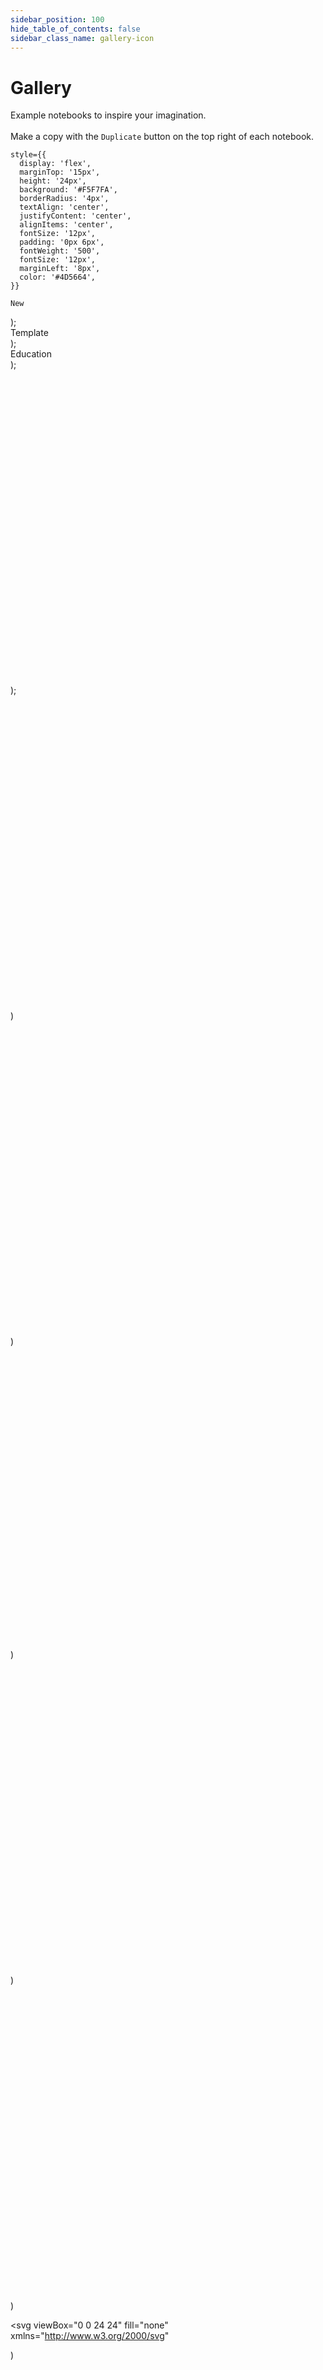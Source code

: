 ```yaml
---
sidebar_position: 100
hide_table_of_contents: false
sidebar_class_name: gallery-icon
---
```


# Gallery

Example notebooks to inspire your imagination. <br></br>
Make a copy with the `Duplicate` button on the top right of each notebook.





    style={{
      display: 'flex',
      marginTop: '15px',
      height: '24px',
      background: '#F5F7FA',
      borderRadius: '4px',
      textAlign: 'center',
      justifyContent: 'center',
      alignItems: 'center',
      fontSize: '12px',
      padding: '0px 6px',
      fontWeight: '500',
      fontSize: '12px',
      marginLeft: '8px',
      color: '#4D5664',
    }}
  >
    New
  </div>
);

<div
    style={{
      display: 'flex',
      marginTop: '15px',
      height: '24px',
      background: '#F5F7FA',
      borderRadius: '4px',
      textAlign: 'center',
      justifyContent: 'center',
      alignItems: 'center',
      fontSize: '12px',
      padding: '0px 6px',
      fontWeight: '500',
      fontSize: '12px',
      marginLeft: '8px',
      fontStyle: 'normal',
      color: '#4D5664',
    }}
  >
    Template
  </div>
);

<div
    style={{
      display: 'flex',
      marginTop: '15px',
      height: '24px',
      background: '#F5F7FA',
      borderRadius: '4px',
      textAlign: 'center',
      justifyContent: 'center',
      alignItems: 'center',
      fontSize: '12px',
      padding: '0px 6px',
      fontWeight: '500',
      fontSize: '12px',
      marginLeft: '8px',
      fontStyle: 'normal',
      color: '#4D5664',
    }}
  >
    Education
  </div>
);


<svg viewBox="0 0 24 24" fill="none" xmlns="http://www.w3.org/2000/svg">
<title>Announcement</title>
    <path
      d="M18.6458 10.5833C18.6458 13.1985 17.3625 15.6146 16.125 15.6146C14.8875 15.6146 13.6042 13.1985 13.6042 10.5833C13.6042 7.96809 14.8875 5.55208 16.125 5.55208C17.3625 5.55208 18.6458 7.96809 18.6458 10.5833Z"
      stroke={iconColor}
      strokeWidth="1.5"
    />
    <path
      d="M16.125 15.6146C16.125 15.6146 8.33332 13.9375 7.41666 13.6979C6.49999 13.4583 5.35416 12.2022 5.35416 10.5833C5.35416 8.96438 6.49999 7.70833 7.41666 7.46874C8.33332 7.22916 16.125 5.55208 16.125 5.55208"
      stroke={iconColor}
      strokeWidth="1.5"
    />
    <path
      d="M7.1875 13.9375V17.5312C7.1875 18.5898 8.00831 19.4479 9.02083 19.4479H9.47917C10.4917 19.4479 11.3125 18.5898 11.3125 17.5312V14.8958"
      stroke={iconColor}
      strokeWidth="1.5"
    />
  </svg>
);


<svg viewBox="0 0 24 24" fill="none" xmlns="http://www.w3.org/2000/svg">
<title>Heart</title>
<path
  fillRule="evenodd"
  clipRule="evenodd"
  d="M11.995 7.23319C10.5455 5.60999 8.12832 5.17335 6.31215 6.65972C4.49599 8.14609 4.2403 10.6312 5.66654 12.3892L11.995 18.25L18.3235 12.3892C19.7498 10.6312 19.5253 8.13046 17.6779 6.65972C15.8305 5.18899 13.4446 5.60999 11.995 7.23319Z"
  stroke={iconColor}
  strokeWidth="1.5"
  strokeLinecap="round"
  strokeLinejoin="round"/>
</svg>)

<svg viewBox="0 0 24 24" fill="none" xmlns="http://www.w3.org/2000/svg">
<title>Pin</title>
<path
  d="M18.25 11C18.25 15 12 19.25 12 19.25C12 19.25 5.75 15 5.75 11C5.75 7.5 8.68629 4.75 12 4.75C15.3137 4.75 18.25 7.5 18.25 11Z"
  stroke={iconColor}
  strokeWidth="1.5"
  strokeLinecap="round"
  strokeLinejoin="round"
/>
<path
  d="M12 13.25C13.2426 13.25 14.25 12.2426 14.25 11C14.25 9.75736 13.2426 8.75 12 8.75C10.7574 8.75 9.75 9.75736 9.75 11C9.75 12.2426 10.7574 13.25 12 13.25Z"
  stroke={iconColor}
  strokeWidth="1.5"
  strokeLinecap="round"
  strokeLinejoin="round"
/>
</svg>)

<svg viewBox="0 0 25 24" fill="none" xmlns="http://www.w3.org/2000/svg">
<title>Shopping Cart</title>
<path
  d="M7.75 7.75L7 4.75H4.75M7.75 7.75H19.25L17.6128 14.7081C17.4002 15.6115 16.5941 16.25 15.666 16.25H11.5395C10.632 16.25 9.83827 15.639 9.60606 14.7618L7.75 7.75Z"
  stroke={iconColor}
  strokeWidth="1.5"
  strokeLinecap="round"
  strokeLinejoin="round"
/>
<path
  d="M10 20C10.5523 20 11 19.5523 11 19C11 18.4477 10.5523 18 10 18C9.44772 18 9 18.4477 9 19C9 19.5523 9.44772 20 10 20Z"
  fill={iconColor}
/>
<path
  d="M17 20C17.5523 20 18 19.5523 18 19C18 18.4477 17.5523 18 17 18C16.4477 18 16 18.4477 16 19C16 19.5523 16.4477 20 17 20Z"
  fill={iconColor}
/>
</svg>)

<svg fill="none" viewBox="0 0 24 24" xmlns="http://www.w3.org/2000/svg">
<title>Coffee</title>
<path
  d="M7.25 8.75H6.75C5.64543 8.75 4.75 9.64543 4.75 10.75V13.25C4.75 14.3546 5.64543 15.25 6.75 15.25H7.25"
  stroke={iconColor}
  strokeWidth="1.5"
  strokeLinecap="round"
  strokeLinejoin="round"
/>
<path
  d="M19.25 5.75H7.75V16.25C7.75 17.3546 8.64543 18.25 9.75 18.25H17.25C18.3546 18.25 19.25 17.3546 19.25 16.25V5.75Z"
  stroke={iconColor}
  strokeWidth="1.5"
  strokeLinecap="round"
  strokeLinejoin="round"
/>
</svg>)

<svg viewBox="0 0 24 24" fill="none" xmlns="http://www.w3.org/2000/svg">
<title>World</title>
<path
  d="M12 19.25C16.0041 19.25 19.25 16.0041 19.25 12C19.25 7.99594 16.0041 4.75 12 4.75C7.99594 4.75 4.75 7.99594 4.75 12C4.75 16.0041 7.99594 19.25 12 19.25Z"
  stroke={iconColor}
  strokeWidth="1.5"
  strokeLinecap="round"
  strokeLinejoin="round"
/>
<path
  d="M15.25 12C15.25 16.5 13.2426 19.25 12 19.25C10.7574 19.25 8.75 16.5 8.75 12C8.75 7.5 10.7574 4.75 12 4.75C13.2426 4.75 15.25 7.5 15.25 12Z"
  stroke={iconColor}
  strokeWidth="1.5"
  strokeLinecap="round"
  strokeLinejoin="round"
/>
<path
  d="M5 12H12H19"
  stroke={iconColor}
  strokeWidth="1.5"
  strokeLinecap="round"
  strokeLinejoin="round"
/>
</svg>)

<svg
  viewBox="0 0 24 24"
  fill="none"
  xmlns="http://www.w3.org/2000/svg"
>
  <title>Table</title>
  <rect
    x="5"
    y="5"
    width="14"
    height="14"
    rx="2.4"
    fill={iconColor}
  />
  <rect
    x="12"
    y="12"
    width="7"
    height="7"
    rx="2.4"
    fill={iconColor}
  />
  <path
    fillRule="evenodd"
    clipRule="evenodd"
    d="M7.58623 4.07617H7.61141H16.3886H16.4138C16.9043 4.07616 17.3094 4.07615 17.6392 4.10311C17.9818 4.1311 18.2968 4.19118 18.5926 4.34191C19.0513 4.57565 19.4243 4.94864 19.658 5.4074C19.8088 5.70322 19.8688 6.01816 19.8969 6.36078C19.9237 6.69063 19.9238 7.09558 19.9238 7.58622V7.61141V16.3886V16.4138C19.9238 16.9043 19.9237 17.3094 19.8969 17.6392C19.8688 17.9818 19.8088 18.2968 19.658 18.5926C19.4243 19.0513 19.0513 19.4243 18.5926 19.658C18.2968 19.8088 17.9818 19.8688 17.6392 19.8969C17.3094 19.9237 16.9043 19.9238 16.4138 19.9238H16.3886H7.61141H7.58622C7.09558 19.9238 6.69063 19.9237 6.36078 19.8969C6.01816 19.8688 5.70322 19.8088 5.4074 19.658C4.94864 19.4243 4.57565 19.0513 4.34191 18.5926C4.19118 18.2968 4.1311 17.9818 4.10311 17.6392C4.07615 17.3094 4.07616 16.9043 4.07617 16.4138V16.3886V7.61141V7.58623V7.58622C4.07616 7.09558 4.07615 6.69063 4.10311 6.36078C4.1311 6.01816 4.19118 5.70322 4.34191 5.4074C4.57565 4.94864 4.94864 4.57565 5.4074 4.34191C5.70322 4.19118 6.01816 4.1311 6.36078 4.10311C6.69065 4.07615 7.09559 4.07616 7.58623 4.07617ZM6.46004 5.3181C6.19281 5.33994 6.05616 5.37951 5.96082 5.42808C5.73145 5.54496 5.54496 5.73145 5.42808 5.96082C5.37951 6.05616 5.33994 6.19281 5.3181 6.46004C5.29569 6.73438 5.29521 7.0893 5.29521 7.61141V11.3905H11.3905V5.29521H7.61141C7.0893 5.29521 6.73438 5.29569 6.46004 5.3181ZM11.3905 12.6095H5.29521V16.3886C5.29521 16.9107 5.29569 17.2656 5.3181 17.54C5.33994 17.8072 5.37951 17.9439 5.42808 18.0392C5.54496 18.2686 5.73145 18.4549 5.96082 18.5719C6.05616 18.6205 6.19281 18.66 6.46004 18.6818C6.73438 18.7042 7.0893 18.7048 7.61141 18.7048H11.3905V12.6095ZM12.6095 12.6095H18.7048V16.3886C18.7048 16.9107 18.7042 17.2656 18.6818 17.54C18.66 17.8072 18.6205 17.9439 18.5719 18.0392C18.4549 18.2686 18.2686 18.4549 18.0392 18.5719C17.9439 18.6205 17.8072 18.66 17.54 18.6818C17.2656 18.7042 16.9107 18.7048 16.3886 18.7048H12.6095V12.6095ZM18.7048 11.3905H12.6095V5.29521H16.3886C16.9107 5.29521 17.2656 5.29569 17.54 5.3181C17.8072 5.33994 17.9439 5.37951 18.0392 5.42808C18.2686 5.54496 18.4549 5.73145 18.5719 5.96082C18.6205 6.05616 18.66 6.19281 18.6818 6.46004C18.7042 6.73438 18.7048 7.0893 18.7048 7.61141V11.3905Z"
    fill={iconColor}
  />
</svg>)

  <svg viewBox="0 0 24 24" fill="none" xmlns="http://www.w3.org/2000/svg">
<title>Annotation Warning</title>
<path
  d="M4.75 6.75C4.75 5.64543 5.64543 4.75 6.75 4.75H17.25C18.3546 4.75 19.25 5.64543 19.25 6.75V14.25C19.25 15.3546 18.3546 16.25 17.25 16.25H14.625L12 19.25L9.375 16.25H6.75C5.64543 16.25 4.75 15.3546 4.75 14.25V6.75Z"
  stroke={iconColor}
  strokeWidth="1.5"
  strokeLinecap="round"
  strokeLinejoin="round"
/>
<path
  d="M12 8V10"
  stroke={iconColor}
  strokeWidth="2"
  strokeLinecap="round"
  strokeLinejoin="round"
/>
<path
  d="M12.5 13C12.5 13.2761 12.2761 13.5 12 13.5C11.7239 13.5 11.5 13.2761 11.5 13C11.5 12.7239 11.7239 12.5 12 12.5C12.2761 12.5 12.5 12.7239 12.5 13Z"
  stroke={iconColor}
  strokeLinecap="round"
  strokeLinejoin="round"
/>
</svg>)

  <svg viewBox="0 0 24 24" fill="none" xmlns="http://www.w3.org/2000/svg">
<title>Frame</title>
<path
  d="M4.75 19.25L9 18.25L18.9491 8.30083C19.3397 7.9103 19.3397 7.27714 18.9491 6.88661L17.1134 5.05083C16.7228 4.6603 16.0897 4.6603 15.6991 5.05083L5.75 15L4.75 19.25Z"
  stroke={iconColor}
  strokeWidth="1.5"
  strokeLinecap="round"
  strokeLinejoin="round"
/>
<path
  d="M14.0234 7.03906L17.0234 10.0391"
  stroke={iconColor}
  strokeWidth="1.5"
  strokeLinecap="round"
  strokeLinejoin="round"
/>
</svg>)

  <svg viewBox="0 0 24 24" fill="none" xmlns="http://www.w3.org/2000/svg">
<title>Paperclip</title>
<path
  d="M19.4496 11.9511L13.3335 17.8601C11.4156 19.7131 8.30597 19.7131 6.38804 17.8601C4.46306 16.0003 4.47116 12.9826 6.4061 11.1325L12.0503 5.70077C13.3626 4.43292 15.4902 4.43291 16.8025 5.70075C18.1196 6.97323 18.114 9.038 16.7901 10.3039L11.0824 15.7858C10.374 16.4702 9.22538 16.4702 8.51694 15.7858C7.80849 15.1013 7.80849 13.9916 8.51695 13.3071L13.2435 8.74068"
  stroke={iconColor}
  strokeWidth="1.5"
  strokeLinecap="round"
  strokeLinejoin="round"
/>
</svg>)

  <svg viewBox="0 0 24 24" fill="none" xmlns="http://www.w3.org/2000/svg">
<title>Wallet</title>
<path
  d="M19.25 8.25V17.25C19.25 18.3546 18.3546 19.25 17.25 19.25H6.75C5.64543 19.25 4.75 18.3546 4.75 17.25V6.75"
  stroke={iconColor}
  strokeWidth="1.5"
  strokeLinecap="round"
  strokeLinejoin="round"
/>
<path
  d="M16.5 13C16.5 13.2761 16.2761 13.5 16 13.5C15.7239 13.5 15.5 13.2761 15.5 13C15.5 12.7239 15.7239 12.5 16 12.5C16.2761 12.5 16.5 12.7239 16.5 13Z"
  stroke={iconColor}
  strokeLinecap="round"
  strokeLinejoin="round"
/>
<path
  d="M17.25 8.25H19.25M17.25 8.25H6.5C5.5335 8.25 4.75 7.4665 4.75 6.5C4.75 5.5335 5.5335 4.75 6.5 4.75H15.25C16.3546 4.75 17.25 5.64543 17.25 6.75V8.25Z"
  stroke={iconColor}
  strokeWidth="1.5"
  strokeLinecap="round"
  strokeLinejoin="round"
/>
</svg>)

  <svg viewBox="0 0 24 24" fill="none" xmlns="http://www.w3.org/2000/svg">
<title>Star</title>
<path
  d="M12 4.75L13.75 10.25H19.25L14.75 13.75L16.25 19.25L12 15.75L7.75 19.25L9.25 13.75L4.75 10.25H10.25L12 4.75Z"
  stroke={iconColor}
  strokeWidth="1.5"
  strokeLinecap="round"
  strokeLinejoin="round"
/>
</svg>)

  <svg viewBox="0 0 24 24" fill="none" xmlns="http://www.w3.org/2000/svg">
<title>Crown</title>
<path
  d="M4.75 16.25V5.75L9 11.25L12 5.75L15 11.25L19.25 5.75V16.25C19.25 16.25 18 18.25 12 18.25C6 18.25 4.75 16.25 4.75 16.25Z"
  stroke={iconColor}
  strokeWidth="1.5"
  strokeLinecap="round"
  strokeLinejoin="round"
/>
</svg>)

  <svg viewBox="0 0 24 24" fill="none" xmlns="http://www.w3.org/2000/svg">
<title>Battery</title>
<path
  d="M4.75 8.75C4.75 7.64543 5.64543 6.75 6.75 6.75H15.25C16.3546 6.75 17.25 7.64543 17.25 8.75V15.25C17.25 16.3546 16.3546 17.25 15.25 17.25H6.75C5.64543 17.25 4.75 16.3546 4.75 15.25V8.75Z"
  stroke={iconColor}
  strokeWidth="1.5"
  strokeLinecap="round"
  strokeLinejoin="round"
/>
<path
  d="M7.75 9.75V14.25"
  stroke={iconColor}
  strokeWidth="1.5"
  strokeLinecap="round"
  strokeLinejoin="round"
/>
<path
  d="M11 9.75V14.25"
  stroke={iconColor}
  strokeWidth="1.5"
  strokeLinecap="round"
  strokeLinejoin="round"
/>
<path
  d="M14.25 9.75V14.25"
  stroke={iconColor}
  strokeWidth="1.5"
  strokeLinecap="round"
  strokeLinejoin="round"
/>
<path
  d="M17.75 10.75H18C18.6904 10.75 19.25 11.3096 19.25 12C19.25 12.6904 18.6904 13.25 18 13.25H17.75"
  stroke={iconColor}
  strokeWidth="1.5"
  strokeLinecap="round"
  strokeLinejoin="round"
/>
</svg>)

  <svg viewBox="0 0 24 24" fill="none" xmlns="http://www.w3.org/2000/svg">
<title>Happy</title>
<path
  d="M8.75 4.75H15.25C17.4591 4.75 19.25 6.54086 19.25 8.75V15.25C19.25 17.4591 17.4591 19.25 15.25 19.25H8.75C6.54086 19.25 4.75 17.4591 4.75 15.25V8.75C4.75 6.54086 6.54086 4.75 8.75 4.75Z"
  stroke={iconColor}
  strokeWidth="1.5"
  strokeLinecap="round"
  strokeLinejoin="round"
/>
<path
  d="M7.75 12.75C7.75 12.75 9 15.25 12 15.25C15 15.25 16.25 12.75 16.25 12.75"
  stroke={iconColor}
  strokeWidth="1.5"
  strokeLinecap="round"
  strokeLinejoin="round"
/>
<path
  d="M14 11C14.5523 11 15 10.5523 15 10C15 9.44772 14.5523 9 14 9C13.4477 9 13 9.44772 13 10C13 10.5523 13.4477 11 14 11Z"
  fill={iconColor}
/>
<path
  d="M10 11C10.5523 11 11 10.5523 11 10C11 9.44772 10.5523 9 10 9C9.44772 9 9 9.44772 9 10C9 10.5523 9.44772 11 10 11Z"
  fill={iconColor}
/>
</svg>)

  <svg viewBox="0 0 24 24" fill="none" xmlns="http://www.w3.org/2000/svg">
<title>Key</title>
<path
  d="M15 13.25C17.3472 13.25 19.25 11.3472 19.25 9C19.25 6.65279 17.3472 4.75 15 4.75C12.6528 4.75 10.75 6.65279 10.75 9C10.75 9.31012 10.7832 9.61248 10.8463 9.90372L4.75 16V19.25H8L8.75 18.5V16.75H10.5L11.75 15.5V13.75H13.5L14.0963 13.1537C14.3875 13.2168 14.6899 13.25 15 13.25Z"
  stroke={iconColor}
  strokeWidth="1.5"
  strokeLinecap="round"
  strokeLinejoin="round"
/>
<path
  d="M16.5 8C16.5 8.27614 16.2761 8.5 16 8.5C15.7239 8.5 15.5 8.27614 15.5 8C15.5 7.72386 15.7239 7.5 16 7.5C16.2761 7.5 16.5 7.72386 16.5 8Z"
  stroke={iconColor}
/>
</svg>)

  <svg viewBox="0 0 24 24" fill="none" xmlns="http://www.w3.org/2000/svg">
<title>Moon</title>
<path
  d="M18.25 15.7499C17.2352 16.2904 16.23 16.25 15 16.25C10.9959 16.25 7.75 13.0041 7.75 9.00001C7.75 7.77001 7.70951 6.76474 8.25 5.74994C5.96125 6.96891 4.75 9.2259 4.75 12C4.75 16.004 7.99594 19.25 12 19.25C14.7741 19.25 17.031 18.0387 18.25 15.7499Z"
  stroke={iconColor}
  strokeWidth="1.5"
  strokeLinecap="round"
  strokeLinejoin="round"
/>
<path
  d="M16 4.75C16 6.95914 14.9591 9 12.75 9C14.9591 9 16 11.0409 16 13.25C16 11.0409 17.0409 9 19.25 9C17.0409 9 16 6.95914 16 4.75Z"
  stroke={iconColor}
  strokeWidth="1.5"
  strokeLinecap="round"
  strokeLinejoin="round"
/>
</svg>)

  <svg viewBox="0 0 24 24" fill="none" xmlns="http://www.w3.org/2000/svg">
<title>LightBulb</title>
<path
  d="M10.2 16.75H14.2M6.94995 10C6.94995 7.5 8.69995 4.75 12.2 4.75C15.7 4.75 17.45 7.5 17.45 10C17.45 14 14.45 14.5 14.45 16V18.2505C14.45 18.8028 14.0022 19.25 13.45 19.25H10.95C10.3977 19.25 9.94995 18.8028 9.94995 18.2505V16C9.94995 14.5 6.94995 14 6.94995 10Z"
  stroke={iconColor}
  strokeWidth="1.5"
  strokeLinecap="round"
  strokeLinejoin="round"
/>
</svg>)

  <svg fill="none" viewBox="0 0 24 24">
<title>Health</title>
<path
  stroke={iconColor}
  strokeLinecap="round"
  strokeLinejoin="round"
  strokeWidth="1.5"
  d="M18.0061 12L12 5.9939C10.3415 4.33537 7.65244 4.33537 5.9939 5.9939C4.33537 7.65244 4.33537 10.3415 5.9939 12L12 18.0061C13.6585 19.6646 16.3476 19.6646 18.0061 18.0061C19.6646 16.3476 19.6646 13.6585 18.0061 12Z"
/>
<path
  stroke={iconColor}
  strokeLinecap="round"
  strokeLinejoin="round"
  strokeWidth="1.5"
  d="M9 15L15 9"
/>
</svg>)

  <svg viewBox="0 0 24 24" fill="none" xmlns="http://www.w3.org/2000/svg">
<title>Card</title>
<path
  d="M4.75 7.75C4.75 6.64543 5.64543 5.75 6.75 5.75H17.25C18.3546 5.75 19.25 6.64543 19.25 7.75V16.25C19.25 17.3546 18.3546 18.25 17.25 18.25H6.75C5.64543 18.25 4.75 17.3546 4.75 16.25V7.75Z"
  stroke={iconColor}
  strokeWidth="1.5"
  strokeLinecap="round"
  strokeLinejoin="round"
/>
<path
  d="M5 10.25H19"
  stroke={iconColor}
  strokeWidth="1.5"
  strokeLinecap="round"
  strokeLinejoin="round"
/>
<path
  d="M7.75 14.25H10.25"
  stroke={iconColor}
  strokeWidth="1.5"
  strokeLinecap="round"
  strokeLinejoin="round"
/>
<path
  d="M15.75 14.25H16.25"
  stroke={iconColor}
  strokeWidth="1.5"
  strokeLinecap="round"
  strokeLinejoin="round"
/>
</svg>)

  <svg viewBox="0 0 24 24" fill="none" xmlns="http://www.w3.org/2000/svg">
<title>Music</title>
<path
  d="M7 19.25C8.24264 19.25 9.25 18.2426 9.25 17C9.25 15.7574 8.24264 14.75 7 14.75C5.75736 14.75 4.75 15.7574 4.75 17C4.75 18.2426 5.75736 19.25 7 19.25Z"
  stroke={iconColor}
  strokeWidth="1.5"
  strokeLinecap="round"
  strokeLinejoin="round"
/>
<path
  d="M9.25 17V6.75C9.25 5.64543 10.1454 4.75 11.25 4.75H17.25C18.3546 4.75 19.25 5.64543 19.25 6.75V14"
  stroke={iconColor}
  strokeWidth="1.5"
  strokeLinecap="round"
  strokeLinejoin="round"
/>
<path
  d="M17 16.25C18.2426 16.25 19.25 15.2426 19.25 14C19.25 12.7574 18.2426 11.75 17 11.75C15.7574 11.75 14.75 12.7574 14.75 14C14.75 15.2426 15.7574 16.25 17 16.25Z"
  stroke={iconColor}
  strokeWidth="1.5"
  strokeLinecap="round"
  strokeLinejoin="round"
/>
</svg>)

  <svg viewBox="0 0 24 24" fill="none" xmlns="http://www.w3.org/2000/svg">
<title>Movie</title>
<path
  d="M4.75 6.75C4.75 5.64543 5.64543 4.75 6.75 4.75H17.25C18.3546 4.75 19.25 5.64543 19.25 6.75V17.25C19.25 18.3546 18.3546 19.25 17.25 19.25H6.75C5.64543 19.25 4.75 18.3546 4.75 17.25V6.75Z"
  stroke={iconColor}
  strokeWidth="1.5"
  strokeLinecap="round"
  strokeLinejoin="round"
/>
<path
  d="M7.75 5V19"
  stroke={iconColor}
  strokeWidth="1.5"
  strokeLinecap="round"
  strokeLinejoin="round"
/>
<path
  d="M16.25 5V19"
  stroke={iconColor}
  strokeWidth="1.5"
  strokeLinecap="round"
  strokeLinejoin="round"
/>
<path
  d="M5 8.75H7.5"
  stroke={iconColor}
  strokeWidth="1.5"
  strokeLinecap="round"
  strokeLinejoin="round"
/>
<path
  d="M17 8.75H19"
  stroke={iconColor}
  strokeWidth="1.5"
  strokeLinecap="round"
  strokeLinejoin="round"
/>
<path
  d="M5 12H19"
  stroke={iconColor}
  strokeWidth="1.5"
  strokeLinecap="round"
  strokeLinejoin="round"
/>
<path
  d="M5 15.25H7.5"
  stroke={iconColor}
  strokeWidth="1.5"
  strokeLinecap="round"
  strokeLinejoin="round"
/>
<path
  d="M17 15.25H19"
  stroke={iconColor}
  strokeWidth="1.5"
  strokeLinecap="round"
  strokeLinejoin="round"
/>
</svg>)

  <svg viewBox="0 0 24 24" fill="none" xmlns="http://www.w3.org/2000/svg">
<title>People</title>
<path
  d="M11.25 7C11.25 8.24264 10.2426 9.25 9 9.25C7.75736 9.25 6.75 8.24264 6.75 7C6.75 5.75736 7.75736 4.75 9 4.75C10.2426 4.75 11.25 5.75736 11.25 7Z"
  stroke={iconColor}
  strokeWidth="1.5"
  strokeLinecap="round"
  strokeLinejoin="round"
/>
<path
  d="M14.75 9.25C15.9926 9.25 17.25 8.24264 17.25 7C17.25 5.75736 15.9926 4.75 14.75 4.75"
  stroke={iconColor}
  strokeWidth="1.5"
  strokeLinecap="round"
  strokeLinejoin="round"
/>
<path
  d="M9 9.75C5.6 9.75 4.75 11.5 4.75 14.25H6.75V17.25C6.75 18.3546 7.64543 19.25 8.75 19.25H9.25C10.3546 19.25 11.25 18.3546 11.25 17.25V14.25H13.25C13.25 11.5 12.4 9.75 9 9.75Z"
  stroke={iconColor}
  strokeWidth="1.5"
  strokeLinecap="round"
  strokeLinejoin="round"
/>
<path
  d="M14.75 9.25C18.15 9.25 19.25 11.5 19.25 14.25H17.25V17.25C17.25 18.3546 16.3546 19.25 15.25 19.25H14.75"
  stroke={iconColor}
  strokeWidth="1.5"
  strokeLinecap="round"
  strokeLinejoin="round"
/>
</svg>)

  <svg viewBox="0 0 24 24" fill="none" xmlns="http://www.w3.org/2000/svg">
<title>Server</title>
<path
  d="M4.75 5.75C4.75 5.19772 5.19772 4.75 5.75 4.75H18.25C18.8023 4.75 19.25 5.19772 19.25 5.75V9.25C19.25 9.80228 18.8023 10.25 18.25 10.25H5.75C5.19771 10.25 4.75 9.80228 4.75 9.25V5.75Z"
  stroke={iconColor}
  strokeWidth="1.5"
  strokeLinecap="round"
  strokeLinejoin="round"/>
<path
  d="M4.75 14.75C4.75 14.1977 5.19772 13.75 5.75 13.75H18.25C18.8023 13.75 19.25 14.1977 19.25 14.75V18.25C19.25 18.8023 18.8023 19.25 18.25 19.25H5.75C5.19771 19.25 4.75 18.8023 4.75 18.25V14.75Z"
  stroke={iconColor}
  strokeWidth="1.5"
  strokeLinecap="round"
  strokeLinejoin="round"/>
<path
  d="M16.25 5V10"
  stroke={iconColor}
  strokeWidth="1.5"
  strokeLinecap="round"
  strokeLinejoin="round"
/>
<path
  d="M16.25 14V19"
  stroke={iconColor}
  strokeWidth="1.5"
  strokeLinecap="round"
  strokeLinejoin="round"
/>
</svg>)

<svg viewBox="0 0 24 24" fill="none" xmlns="http://www.w3.org/2000/svg">
<title>Leaf</title>
<path
  d="M4.75 13C4.75 7.4 19.25 4.75 19.25 4.75C19.25 4.75 18.25 19.25 12 19.25C8 19.25 4.75 17 4.75 13Z"
  stroke={iconColor}
  strokeWidth="1.5"
  strokeLinecap="round"
  strokeLinejoin="round"
/>
<path
  d="M4.75 19.25C4.75 19.25 8 14 12.25 11.75"
  stroke={iconColor}
  strokeWidth="1.5"
  strokeLinecap="round"
  strokeLinejoin="round"
/>
</svg>)

  <svg fill="none" viewBox="0 0 24 24" xmlns="http://www.w3.org/2000/svg">
<title>Clock</title>
<circle
  cx="12"
  cy="12"
  r="7.25"
  stroke={iconColor}
  strokeWidth="1.5"
/>
<path
  stroke={iconColor}
  strokeWidth="1.5"
  d="M12 8V12L14 14"
/>
</svg>)

  <svg viewBox="0 0 24 24" fill="none" xmlns="http://www.w3.org/2000/svg">
<title>Percentage</title>
<path
  d="M17.25 6.75L6.75 17.25"
  stroke={iconColor}
  strokeWidth="1.5"
  strokeLinecap="round"
  strokeLinejoin="round"
/>
<path
  d="M16 17.25C16.6904 17.25 17.25 16.6904 17.25 16C17.25 15.3096 16.6904 14.75 16 14.75C15.3096 14.75 14.75 15.3096 14.75 16C14.75 16.6904 15.3096 17.25 16 17.25Z"
  stroke={iconColor}
  strokeWidth="1.5"
  strokeLinecap="round"
  strokeLinejoin="round"
/>
<path
  d="M8 9.25C8.69036 9.25 9.25 8.69036 9.25 8C9.25 7.30964 8.69036 6.75 8 6.75C7.30964 6.75 6.75 7.30964 6.75 8C6.75 8.69036 7.30964 9.25 8 9.25Z"
  stroke={iconColor}
  strokeWidth="1.5"
  strokeLinecap="round"
  strokeLinejoin="round"
/>
</svg>)

  <svg viewBox="0 0 24 24" fill="none" xmlns="http://www.w3.org/2000/svg">
<title>Bolt</title>
<path
  d="M10.75 13.25H6.75L13.25 4.75V10.75H17.25L10.75 19.25V13.25Z"
  stroke={iconColor}
  strokeWidth="1.5"
  strokeLinecap="round"
  strokeLinejoin="round"
/>
</svg>)

  <svg viewBox="0 0 24 24" fill="none" xmlns="http://www.w3.org/2000/svg">
<title>Car</title>
<path
  d="M18.2502 17.25H5.75C5.19772 17.25 4.75 16.8023 4.75 16.25V12.75C4.75 11.6454 5.64543 10.75 6.75 10.75H17.2502C18.3548 10.75 19.2502 11.6454 19.2502 12.75V16.25C19.2502 16.8023 18.8025 17.25 18.2502 17.25Z"
  stroke={iconColor}
  strokeWidth="1.5"
  strokeLinecap="round"
  strokeLinejoin="round"
/>
<path
  d="M8.5 14C8.5 14.2761 8.27614 14.5 8 14.5C7.72386 14.5 7.5 14.2761 7.5 14C7.5 13.7239 7.72386 13.5 8 13.5C8.27614 13.5 8.5 13.7239 8.5 14Z"
  stroke={iconColor}
  strokeLinecap="round"
  strokeLinejoin="round"
/>
<path
  d="M16.5 14C16.5 14.2761 16.2761 14.5 16 14.5C15.7239 14.5 15.5 14.2761 15.5 14C15.5 13.7239 15.7239 13.5 16 13.5C16.2761 13.5 16.5 13.7239 16.5 14Z"
  stroke={iconColor}
  strokeLinecap="round"
  strokeLinejoin="round"
/>
<path
  d="M18.2502 10.75H5.75L6.47147 6.4212C6.6322 5.45683 7.46657 4.75 8.44425 4.75H15.556C16.5337 4.75 17.368 5.45683 17.5288 6.4212L18.2502 10.75Z"
  stroke={iconColor}
  strokeWidth="1.5"
  strokeLinecap="round"
  strokeLinejoin="round"
/>
<path
  d="M6.75 17.75V19.25"
  stroke={iconColor}
  strokeWidth="1.5"
  strokeLinecap="round"
  strokeLinejoin="round"
/>
<path
  d="M17.25 17.75V19.25"
  stroke={iconColor}
  strokeWidth="1.5"
  strokeLinecap="round"
  strokeLinejoin="round"
/>
</svg>)

  <svg viewBox="0 0 24 24" fill="none" xmlns="http://www.w3.org/2000/svg">
<title>Message</title>
<path
  d="M12 18.25C15.866 18.25 19.25 16.1552 19.25 11.5C19.25 6.84483 15.866 4.75 12 4.75C8.13401 4.75 4.75 6.84483 4.75 11.5C4.75 13.2675 5.23783 14.6659 6.05464 15.7206C6.29358 16.0292 6.38851 16.4392 6.2231 16.7926C6.12235 17.0079 6.01633 17.2134 5.90792 17.4082C5.45369 18.2242 6.07951 19.4131 6.99526 19.2297C8.0113 19.0263 9.14752 18.722 10.0954 18.2738C10.2933 18.1803 10.5134 18.1439 10.7305 18.1714C11.145 18.224 11.5695 18.25 12 18.25Z"
  stroke={iconColor}
  strokeWidth="1.5"
  strokeLinecap="round"
  strokeLinejoin="round"
/>
</svg>)

  <svg viewBox="0 0 24 24" fill="none" xmlns="http://www.w3.org/2000/svg">
<title>Sunrise</title>
<path
  d="M9.25 16.25L8.5627 15.5C8.05157 14.7984 7.75 13.9344 7.75 13C7.75 10.6528 9.65279 8.75 12 8.75C14.3472 8.75 16.25 10.6528 16.25 13C16.25 13.9344 15.9484 14.7984 15.4373 15.5L14.75 16.25"
  stroke={iconColor}
  strokeWidth="1.5"
  strokeLinecap="round"
  strokeLinejoin="round"
/>
<path
  d="M4.74023 16.25H19.2502"
  stroke={iconColor}
  strokeWidth="1.5"
  strokeLinecap="round"
  strokeLinejoin="round"
/>
<path
  d="M6.74023 19.25H17.2502"
  stroke={iconColor}
  strokeWidth="1.5"
  strokeLinecap="round"
  strokeLinejoin="round"
/>
<path
  d="M12 4.75V5.25"
  stroke={iconColor}
  strokeWidth="1.5"
  strokeLinecap="round"
  strokeLinejoin="round"
/>
<path
  d="M15.625 5.72132L15.375 6.15433"
  stroke={iconColor}
  strokeWidth="1.5"
  strokeLinecap="round"
  strokeLinejoin="round"
/>
<path
  d="M18.2787 8.375L17.8457 8.625"
  stroke={iconColor}
  strokeWidth="1.5"
  strokeLinecap="round"
  strokeLinejoin="round"
/>
<path
  d="M19.25 12.0001H18.75"
  stroke={iconColor}
  strokeWidth="1.5"
  strokeLinecap="round"
  strokeLinejoin="round"
/>
<path
  d="M5.25 12H4.75"
  stroke={iconColor}
  strokeWidth="1.5"
  strokeLinecap="round"
  strokeLinejoin="round"
/>
<path
  d="M6.15445 8.62501L5.72144 8.37501"
  stroke={iconColor}
  strokeWidth="1.5"
  strokeLinecap="round"
  strokeLinejoin="round"
/>
<path
  d="M8.625 6.15435L8.375 5.72133"
  stroke={iconColor}
  strokeWidth="1.5"
  strokeLinecap="round"
  strokeLinejoin="round"
/>
</svg>)

  <svg viewBox="0 0 24 24" fill="none" xmlns="http://www.w3.org/2000/svg">
<title>Compass</title>
<path
  d="M19.25 12C19.25 16.0041 16.0041 19.25 12 19.25C7.99594 19.25 4.75 16.0041 4.75 12C4.75 7.99594 7.99594 4.75 12 4.75C16.0041 4.75 19.25 7.99594 19.25 12Z"
  stroke={iconColor}
  strokeWidth="1.5"
  strokeLinecap="round"
  strokeLinejoin="round"
/>
<path
  d="M10.409 10.409L15.2499 8.74997L13.591 13.591L8.75012 15.25L10.409 10.409Z"
  stroke={iconColor}
  strokeWidth="1.5"
  strokeLinecap="round"
  strokeLinejoin="round"
/>
</svg>)

  <svg viewBox="0 0 24 24" fill="none" xmlns="http://www.w3.org/2000/svg">
<title>Trophy</title>
<path
  d="M7.75 4.75H16.25V11C16.25 13.3472 14.3472 15.25 12 15.25C9.65279 15.25 7.75 13.3472 7.75 11V4.75Z"
  stroke={iconColor}
  strokeWidth="1.5"
  strokeLinecap="round"
  strokeLinejoin="round"
/>
<path
  d="M16.5 6.75H16.6036C18.0652 6.75 19.25 7.93483 19.25 9.39639C19.25 10.5092 18.5538 11.5032 17.508 11.8835L16.5 12.25"
  stroke={iconColor}
  strokeWidth="1.5"
  strokeLinecap="round"
  strokeLinejoin="round"
/>
<path
  d="M7.5 6.75H7.39639C5.93483 6.75 4.75 7.93483 4.75 9.39639C4.75 10.5092 5.44618 11.5032 6.49201 11.8835L7.5 12.25"
  stroke={iconColor}
  strokeWidth="1.5"
  strokeLinecap="round"
  strokeLinejoin="round"
/>
<path
  d="M12 15.5V19"
  stroke={iconColor}
  strokeWidth="1.5"
  strokeLinecap="round"
  strokeLinejoin="round"
/>
<path
  d="M8.75 19.25H15.25"
  stroke={iconColor}
  strokeWidth="1.5"
  strokeLinecap="round"
  strokeLinejoin="round"
/>
</svg>)

  <svg viewBox="0 0 24 24" fill="none" xmlns="http://www.w3.org/2000/svg">
<title>Virus</title>
<path
  d="M16.25 12C16.25 14.3472 14.3472 16.25 12 16.25C9.65279 16.25 7.75 14.3472 7.75 12C7.75 9.65279 9.65279 7.75 12 7.75C14.3472 7.75 16.25 9.65279 16.25 12Z"
  stroke={iconColor}
  strokeWidth="1.5"
  strokeLinecap="round"
  strokeLinejoin="round"
/>
<path
  d="M10.75 4.75H13.25"
  stroke={iconColor}
  strokeWidth="1.5"
  strokeLinecap="round"
  strokeLinejoin="round"
/>
<path
  d="M10.75 19.25H13.25"
  stroke={iconColor}
  strokeWidth="1.5"
  strokeLinecap="round"
  strokeLinejoin="round"
/>
<path
  d="M12 5V7.25"
  stroke={iconColor}
  strokeWidth="1.5"
  strokeLinecap="round"
  strokeLinejoin="round"
/>
<path
  d="M12 16.75V19"
  stroke={iconColor}
  strokeWidth="1.5"
  strokeLinecap="round"
  strokeLinejoin="round"
/>
<path
  d="M16.2427 5.98959L18.0104 7.75736"
  stroke={iconColor}
  strokeWidth="1.5"
  strokeLinecap="round"
  strokeLinejoin="round"
/>
<path
  d="M5.98962 16.2426L7.75739 18.0104"
  stroke={iconColor}
  strokeWidth="1.5"
  strokeLinecap="round"
  strokeLinejoin="round"
/>
<path
  d="M16.9498 7.05025L15.3588 8.64124"
  stroke={iconColor}
  strokeWidth="1.5"
  strokeLinecap="round"
  strokeLinejoin="round"
/>
<path
  d="M8.64128 15.3588L7.05029 16.9498"
  stroke={iconColor}
  strokeWidth="1.5"
  strokeLinecap="round"
  strokeLinejoin="round"
/>
<path
  d="M19.25 10.7499V13.2499"
  stroke={iconColor}
  strokeWidth="1.5"
  strokeLinecap="round"
  strokeLinejoin="round"
/>
<path
  d="M4.75 10.7499V13.2499"
  stroke={iconColor}
  strokeWidth="1.5"
  strokeLinecap="round"
  strokeLinejoin="round"
/>
<path
  d="M19 11.9999H16.75"
  stroke={iconColor}
  strokeWidth="1.5"
  strokeLinecap="round"
  strokeLinejoin="round"
/>
<path
  d="M7.25 11.9999H5"
  stroke={iconColor}
  strokeWidth="1.5"
  strokeLinecap="round"
  strokeLinejoin="round"
/>
<path
  d="M18.0104 16.2426L16.2427 18.0104"
  stroke={iconColor}
  strokeWidth="1.5"
  strokeLinecap="round"
  strokeLinejoin="round"
/>
<path
  d="M7.75739 5.98959L5.98962 7.75736"
  stroke={iconColor}
  strokeWidth="1.5"
  strokeLinecap="round"
  strokeLinejoin="round"
/>
<path
  d="M16.9498 16.9498L15.3588 15.3588"
  stroke={iconColor}
  strokeWidth="1.5"
  strokeLinecap="round"
  strokeLinejoin="round"
/>
<path
  d="M8.64128 8.64124L7.05029 7.05025"
  stroke={iconColor}
  strokeWidth="1.5"
  strokeLinecap="round"
  strokeLinejoin="round"
/>
</svg>)

  <svg viewBox="0 0 24 24" fill="none" xmlns="http://www.w3.org/2000/svg">
<title>Plane</title>
<path
  d="M10 8.40685C10 7.34599 10.4214 6.32857 11.1716 5.57843L12 4.75L12.8284 5.57843C13.5786 6.32857 14 7.34599 14 8.40685V10.23L19.25 12.75V14.0773C19.25 14.6926 18.6996 15.1619 18.092 15.0647L14 14.41V17.5556L15.25 18.25V19.25H8.75V18.25L10 17.625V14.41L5.90799 15.0647C5.30041 15.1619 4.75 14.6926 4.75 14.0773V12.75L10 10.23V8.40685Z"
  stroke={iconColor}
  strokeWidth="1.5"
  strokeLinecap="round"
  strokeLinejoin="round"
/>
</svg>)

  <svg viewBox="0 0 24 24" fill="none" xmlns="http://www.w3.org/2000/svg">
<title>Education</title>
<path
  d="M4.75 10L12 5.75L19.2501 10L12 14.25L4.75 10Z"
  stroke={iconColor}
  strokeWidth="1.5"
  strokeLinecap="round"
  strokeLinejoin="round"
/>
<path
  d="M12.5 10C12.5 10.2761 12.2761 10.5 12 10.5C11.7239 10.5 11.5 10.2761 11.5 10C11.5 9.72386 11.7239 9.5 12 9.5C12.2761 9.5 12.5 9.72386 12.5 10Z"
  stroke={iconColor}
  strokeLinecap="round"
  strokeLinejoin="round"
/>
<path
  d="M6.75 11.5V16.25C6.75 16.25 8 18.25 12 18.25C16 18.25 17.25 16.25 17.25 16.25V11.5"
  stroke={iconColor}
  strokeWidth="1.5"
  strokeLinecap="round"
  strokeLinejoin="round"
/>
</svg>)

  <svg viewBox="0 0 24 24" fill="none" xmlns="http://www.w3.org/2000/svg">
<title>Spider</title>
<path
  d="M7.75 13C7.75 10.6528 9.65279 8.75 12 8.75C14.3472 8.75 16.25 10.6528 16.25 13V15C16.25 17.3472 14.3472 19.25 12 19.25C9.65279 19.25 7.75 17.3472 7.75 15V13Z"
  stroke={iconColor}
  strokeWidth="1.5"
  strokeLinecap="round"
  strokeLinejoin="round"
/>
<path
  d="M12 9V19"
  stroke={iconColor}
  strokeWidth="1.5"
  strokeLinecap="round"
  strokeLinejoin="round"
/>
<path
  d="M8.75 6.38333C8.75 5.48127 9.48127 4.75 10.3833 4.75H13.6167C14.5187 4.75 15.25 5.48127 15.25 6.38333C15.25 7.41426 14.4143 8.25 13.3833 8.25H10.6167C9.58574 8.25 8.75 7.41426 8.75 6.38333Z"
  stroke={iconColor}
  strokeWidth="1.5"
  strokeLinecap="round"
  strokeLinejoin="round"
/>
<path
  d="M7.5 14.75L6.06651 15.2713C5.27613 15.5587 4.75 16.3098 4.75 17.1509V19.25"
  stroke={iconColor}
  strokeWidth="1.5"
  strokeLinecap="round"
  strokeLinejoin="round"
/>
<path
  d="M8 11L5.8018 9.81635C5.15398 9.46753 4.75 8.79118 4.75 8.05541V5.75"
  stroke={iconColor}
  strokeWidth="1.5"
  strokeLinecap="round"
  strokeLinejoin="round"
/>
<path
  d="M16.5 14.75L17.9335 15.2713C18.7239 15.5587 19.25 16.3098 19.25 17.1509V19.25"
  stroke={iconColor}
  strokeWidth="1.5"
  strokeLinecap="round"
  strokeLinejoin="round"
/>
<path
  d="M16 11L18.1982 9.81635C18.846 9.46753 19.25 8.79118 19.25 8.05541V5.75"
  stroke={iconColor}
  strokeWidth="1.5"
  strokeLinecap="round"
  strokeLinejoin="round"
/>
</svg>)

  <svg viewBox="0 0 24 24" fill="none" xmlns="http://www.w3.org/2000/svg">
<title>Rocket</title>
<path
  d="M13.4556 6.85504C14.9314 5.50111 16.8613 4.74994 18.864 4.74994H19.2501V5.13607C19.2501 7.1388 18.4989 9.0687 17.145 10.5444L10.9948 17.2478L6.7522 13.0052L13.4556 6.85504Z"
  stroke={iconColor}
  strokeWidth="1.5"
  strokeLinecap="round"
  strokeLinejoin="round"
/>
<path
  d="M7.25 16.75L4.75 19.25"
  stroke={iconColor}
  strokeWidth="1.5"
  strokeLinecap="round"
  strokeLinejoin="round"
/>
<path
  d="M9.25 18.75L8.75 19.25"
  stroke={iconColor}
  strokeWidth="1.5"
  strokeLinecap="round"
  strokeLinejoin="round"
/>
<path
  d="M5.25 14.75L4.75 15.25"
  stroke={iconColor}
  strokeWidth="1.5"
  strokeLinecap="round"
  strokeLinejoin="round"
/>
<path
  d="M13 19.25L14.24 14L11 17.25L13 19.25Z"
  stroke={iconColor}
  strokeWidth="1.5"
  strokeLinecap="round"
  strokeLinejoin="round"
/>
<path
  d="M6.75 13L10 9.75L4.75 10.75L6.75 13Z"
  stroke={iconColor}
  strokeWidth="1.5"
  strokeLinecap="round"
  strokeLinejoin="round"
/>
</svg>)

  <svg viewBox="0 0 24 24" fill="none" xmlns="http://www.w3.org/2000/svg">
<title>Sparkles</title>
<path
  d="M15 4.75C15 7.51142 13.5114 10 10.75 10C13.5114 10 15 12.4886 15 15.25C15 12.4886 16.4886 10 19.25 10C16.4886 10 15 7.51142 15 4.75Z"
  stroke={iconColor}
  strokeWidth="1.5"
  strokeLinecap="round"
  strokeLinejoin="round"
/>
<path
  d="M8 12.75C8 14.4069 6.40685 16 4.75 16C6.40685 16 8 17.5931 8 19.25C8 17.5931 9.59315 16 11.25 16C9.59315 16 8 14.4069 8 12.75Z"
  stroke={iconColor}
  strokeWidth="1.5"
  strokeLinecap="round"
  strokeLinejoin="round"
/>
</svg>)

  <svg viewBox="0 0 24 24" fill="none" xmlns="http://www.w3.org/2000/svg">
<title>Beach</title>
<path
  d="M12 14.75C6 14.75 4.75 19.25 4.75 19.25H19.25C19.25 19.25 18 14.75 12 14.75Z"
  stroke={iconColor}
  strokeWidth="1.5"
  strokeLinecap="round"
  strokeLinejoin="round"
/>
<path
  d="M12 16.25V10"
  stroke={iconColor}
  strokeWidth="1.5"
  strokeLinecap="round"
  strokeLinejoin="round"
/>
<path
  d="M12 4.75C9.23858 4.75 6.75 7.23858 6.75 10C6.75 10 7.75 8.75 9.375 8.75C11 8.75 12 10 12 10C12 10 13 8.75 14.625 8.75C16.25 8.75 17.25 10 17.25 10C17.25 7.23858 14.7614 4.75 12 4.75Z"
  stroke={iconColor}
  strokeWidth="1.5"
  strokeLinecap="round"
  strokeLinejoin="round"
/>
</svg>)



  children,
  title,
  description,
  img,
  notebook,
  icon,
  author,
  cardColor,
  newNotebook,
  template,
  avatar,
  education,
}) => (
  <a
    href={notebook}
    class="card-gallery zoom"
    style={{
      textDecoration: 'none',
      height: 'auto',
      width: '49%',
      marginBottom: '15px',
    }}
  >
    <div
      class="card shadow"
      style={{
        transition: 'box-shadow .1s',
        height: '100%',
        backgroundColor: '#FFFFFF',
        border: '1px solid #E5E9F0',
        bordeRadius: '12px',
      }}
    >
      <div style={{
        height: '100%',
      }}>
        {/*
        <div
          style={{
            height: '20px',
            display: 'flex',
            position: 'absolute',
          }}
        >
          <div
            style={{
              display: 'flex',
              flexDirection: 'row',
              alignItems: 'center',
              padding: '6px',
              gap: '10px',
              backgroundColor: '#F5F7FA',
              borderRadius: '0px 0px 4px 4px',
              fontWeight: '500',
              fontSize: '12px',
              marginRight: '8px',
            }}
          >
            New
          </div>
          <div
            style={{
              display: 'flex',
              flexDirection: 'row',
              alignItems: 'center',
              padding: '6px',
              gap: '10px',
              backgroundColor: '#F5F7FA',
              borderRadius: '0px 0px 4px 4px',
              fontWeight: '500',
              fontSize: '12px',
              marginRight: '12px',
            }}
          >
            Template
          </div>
        </div>
          */}
        <div
          style={{
            padding: '16px',
            height: '100%',
            display: 'flex',
            flexDirection: 'column',
            justifyContent: 'space-between',
          }}
        >
          <div>
            <h2
              style={{
                fontSize: '16px',
                lineHeight: '22px',
                letterSpacing: '-0.004em',
                marginBottom: '0px',
              }}
            >
              {title}
            </h2>
            <span
              style={{
                display: 'flex',
                marginTop: '5px',
              }}
            >
              <img
                style={{
                  width: '24px',
                  height: '24px',
                  marginRight: '5px',
                  borderRadius: '50%',
                }}
                src={avatar}
              ></img>
              <span
                style={{
                  color: '#777E89',
                  fontSize: '13px',
                }}
              >
                by {author}
              </span>
            </span>
            <span
              style={{
                marginTop: '16px',
                display: 'block',
                fontSize: '0.8em',
                lineHeight: '1.5em',
              }}
            >
              {description}
            </span>
          </div>
          <div
            style={{
              display: 'flex',
            }}
          >
            <div
              style={{
                display: 'flex',
                marginTop: '15px',
                width: '24px',
                height: '24px',
                background: `var(${cardColor})`,
                borderRadius: '4px',
                textAlign: 'center',
                justifyContent: 'center',
                alignItems: 'center',
                fontSize: '12px',
              }}
            >
              <div style={{
                width: '16px',
                height: '16px',
              }}
              >{icon}</div>
            </div>{newNotebook && newNotebookBadge}
{template && templateBadge}
{education && educationBadge}
          </div>
        </div>
      </div>
    </div>
  </a>
);

  return (
    <div
      style={{
        display: 'flex',
        justifyContent: 'space-between',
        flexWrap: 'wrap',
      }}
    >
      {children}
    </div>
  );
};


## Human Resources

<GridContainer>
              <Card
                author="Kelly McEttrick"
                cardColor="--card-yellow"
                icon={IconLeaf}
                title="Offer letter template"
                img="https://user-images.githubusercontent.com/12210180/162471244-15b6b5ba-5ed3-45ee-a6e0-475d1b018053.png"
                notebook="https://app.decipad.com/n/You-re-hired-Offer-Letter%3Am5plUls5fkWflsneZcJNQ"
                description="Offer letters at startups most often include stock base compensation. Use this template to explain how these work and next steps"
                template
                avatar={avatarKelly}
              />
              <Card
                author="Kelly McEttrick"
                cardColor="--card-green"
                icon={IconLeaf}
                title="Understanding stock options"
                img="https://user-images.githubusercontent.com/12210180/162471244-15b6b5ba-5ed3-45ee-a6e0-475d1b018053.png"
                notebook="https://app.decipad.com/n/Understanding-stock-options-at-an-early-stage-startup%3ArSztWxWyHRz3wp-1sm13M"
                description="How equity compensation works? How much will your stock options be worth in the future?"
                avatar={avatarKelly}
              />
              <Card
                author="Kelly McEttrick"
                cardColor="--card-blue"
                icon={IconPercentage}
                title="Performance summary letter template"
                img="https://user-images.githubusercontent.com/12210180/162471244-15b6b5ba-5ed3-45ee-a6e0-475d1b018053.png"
                notebook="https://app.decipad.com/n/-Template-Performance-summary-letter-%3AjuzNZDn4zNSqn2Rz14pKn"
                description="Compensation adjustments are often based on performance and a formula. Use this template to communicate adjustments"
                template
                avatar={avatarKelly}
              />
              <Card
                author="Nuno Job"
                cardColor="--card-pink"
                icon={IconCoffee}
                title="Adjusting employee compensation when moving countries"
                img="https://user-images.githubusercontent.com/12210180/162471244-15b6b5ba-5ed3-45ee-a6e0-475d1b018053.png"
                notebook="https://alpha.decipad.com/n/Emily-in-Paris%3AmCTaRvBPOskMxCEKeKKxt?secret=Zhm1ToqvarE6ZzXHJU2Cn"
                description="A notebook that breaks down the calculations behind salary adjustments when moving cities"
                avatar={avatarNuno}
              />
            </GridContainer>

## Software Engineering
<GridContainer>
              <Card
                author="Fabio Santos"
                cardColor="--card-blue"
                icon={IconServer}
                title="Picking the right GitHub plan for your team"
                img="https://user-images.githubusercontent.com/12210180/162471244-15b6b5ba-5ed3-45ee-a6e0-475d1b018053.png"
                notebook="https://app.decipad.com/n/Should-I-upgrade-to-Github-s-Enterprise-plan-%3AFlwvRkd6oiuePyH7MNzan"
                description="Explores different plan scenarios depending on your team's GitHub usage"
                avatar={avatarFabio}
              />
            </GridContainer>

## Starting your First Business

<GridContainer>
            <Card
                author="Kelly McEttrick"
                cardColor="--card-green"
                icon={IconCard}
                title="Invoice template"
                img="https://user-images.githubusercontent.com/12210180/162471244-15b6b5ba-5ed3-45ee-a6e0-475d1b018053.png"
                notebook="https://alpha.decipad.com/n/Invoice-for-Professional-Services%3AbvG3oSIDSMoZxx5oFHQ4r"
                description="This notebook showcases how you can create an invoice on Decipad"
                template
                avatar={avatarKelly}
              ></Card>
              <Card
                author="Simão Dias"
                cardColor="--card-purple"
                icon={IconSparkles}
                title="Start a business"
                img="https://user-images.githubusercontent.com/12210180/162471244-15b6b5ba-5ed3-45ee-a6e0-475d1b018053.png"
                notebook="https://alpha.decipad.com/n/-Starting-a-Candle-Business%3AJTYAmhcwfINZobogKoEbU"
                description="Example on how to break down and forecast financials of a businees before starting"
                avatar={avatarSimao}
              />
              <Card
                author="Giulia Camargo"
                cardColor="--card-yellow"
                icon={IconStar}
                title="Pricing a consulting project"
                img="https://user-images.githubusercontent.com/12210180/162471244-15b6b5ba-5ed3-45ee-a6e0-475d1b018053.png"
                notebook="https://alpha.decipad.com/n/-Consulting-Projects-Fee-Estimation%3A8Kx9X0612rXUElUSVFl0S?secret=qdQBEsgCdMvnh-D6_JGxp"
                description="Landed a new project? Use this model to understand how to calculate staff allocation, project expenses, and target rates"
                avatar={avatarGiulia}
              />
              {/* <Card
                author="Nuno Job"
                cardColor="--card-green"
                icon="🤔"
                title="How much money do I need to start my business?"
                img="https://user-images.githubusercontent.com/12210180/162471244-15b6b5ba-5ed3-45ee-a6e0-475d1b018053.png"
                notebook="https://alpha.decipad.com/n/Simple-Cashflow%3Ak1Zw0l2QmvbU5DIJ_XWxu?secret=vgzyDwDdJhTNN1SccetIe"
                description="Use this notebook to understand your cashflow and project the initial investment you need"
              ></Card> */}
              {/* <Card
                author="Nuno Job"
                cardColor="--card-green"
                icon="🤒"
                title=" Build a new gym"
                img="https://user-images.githubusercontent.com/12210180/162471244-15b6b5ba-5ed3-45ee-a6e0-475d1b018053.png"
                notebook="https://app.decipad.com"
                description="Missing"
            /> */}
              <Card
                author="Giulia Camargo"
                cardColor="--card-white"
                icon={IconKey}
                title="Restaurant Pricing"
                img="https://user-images.githubusercontent.com/12210180/162471244-15b6b5ba-5ed3-45ee-a6e0-475d1b018053.png"
                notebook="https://app.decipad.com/n/Is-my-restaurant-profitable-%3AJ0dGd6P-2FCtBN-RaULz4"
                description="Use this model to understand how you should price the meals at your restaurant in order to be profitable"
                avatar={avatarGiulia}
              />
              {/* <Card
                author="Nuno Job"
                cardColor="--card-green"
                icon="🤒"
                title=" Trojan Financials"
                img="https://user-images.githubusercontent.com/12210180/162471244-15b6b5ba-5ed3-45ee-a6e0-475d1b018053.png"
                notebook="https://app.decipad.com"
                description="Missing"
          /> */}
            </GridContainer>

## Venture Funding

<GridContainer>
              {/* <Card
                author="Nuno Job"
                cardColor="--card-green"
                icon="🤒"
                title="Pro-rata calculator for your next round"
                img="https://user-images.githubusercontent.com/12210180/162471244-15b6b5ba-5ed3-45ee-a6e0-475d1b018053.png"
                notebook="https://app.decipad.com"
                description="Missing"
        /> */}
              <Card
                author="Nuno Job"
                cardColor="--card-blue"
                icon={IconRocket}
                title="A founders guide to pricing your first round"
                img="https://user-images.githubusercontent.com/12210180/162471244-15b6b5ba-5ed3-45ee-a6e0-475d1b018053.png"
                notebook="https://app.decipad.com/n/A-founders-guide-to-pricing-your-first-round%3AEIfsPUrmoNZDMtGHYuxMW"
                description="Before you negotiate your first VC round, you might have a simple cap. This Notebook goes over the math and breaks it down"
                avatar={avatarNuno}
              />
              <Card
                author="Nuno Job"
                cardColor="--card-yellow"
                icon={IconAnnotationWarning}
                title="A founder's guide to liquidation preference"
                img="https://user-images.githubusercontent.com/12210180/162471244-15b6b5ba-5ed3-45ee-a6e0-475d1b018053.png"
                notebook="https://app.decipad.com/n/A-founder-s-guide-to-liquidation-preference-startup-demo%3A789aAn-CwBN1JoxDCZxjn"
                description="When negotiating your term sheet, you will likely find liquidation preference as one of the terms. So, what does it mean?"
                avatar={avatarNuno}
              />
              {/* <Card
                author="Nuno Job"
                cardColor="--card-green"
                icon="🤒"
                title="Profit sharing with founders for a VC fund"
                img="https://user-images.githubusercontent.com/12210180/162471244-15b6b5ba-5ed3-45ee-a6e0-475d1b018053.png"
                notebook="https://app.decipad.com"
                description="Missing"
    /> */}
            </GridContainer>

## Corporate Finance
<GridContainer>
              <Card
                author="Kelly McEttrick"
                cardColor="--card-green"
                icon={IconWorld}
                title="$AAPL, interest rates and the stock market"
                img="https://user-images.githubusercontent.com/12210180/162471244-15b6b5ba-5ed3-45ee-a6e0-475d1b018053.png"
                notebook="https://alpha.decipad.com/n/Rising-interest-rates-and-AAPL-share-price%3AGwKX8lzGM5tDFJ3aV6eTJ"
                description="You’ve probably been hearing a lot about interest rates lately. Check out this model that shows why they have been making the markets go wild"
                avatar={avatarKelly}
              />
              {/*
              <Card
                author="Nuno Job"
                cardColor="--card-green"
                icon="🤒"
                title="Vera Cruz"
                img="https://user-images.githubusercontent.com/12210180/162471244-15b6b5ba-5ed3-45ee-a6e0-475d1b018053.png"
                notebook="https://app.decipad.com"
                description="Missing"
              />
              */}
            </GridContainer>


## Personal Finance
<GridContainer>
            <Card
                author="Nuno Job"
                cardColor="--card-green"
                icon={IconRocket}
                title="How much money do I get on a savings account?"
                img="https://user-images.githubusercontent.com/12210180/162471244-15b6b5ba-5ed3-45ee-a6e0-475d1b018053.png"
                notebook="https://app.decipad.com/n/How-much-money-do-I-get-on-a-savings-account-Template%3AynrEw3tTP1a6MVrUYbM_3"
                description="Some institutions pay interest when you open a savings account. Use this template to check how much money you will get after taxes"
                template
                newNotebook
                avatar={avatarNuno}
              />
              <Card
                author="Peyton Swift"
                cardColor="--card-green"
                icon={IconRocket}
                title="When can I retire?"
                img="https://user-images.githubusercontent.com/12210180/162471244-15b6b5ba-5ed3-45ee-a6e0-475d1b018053.png"
                notebook="https://alpha.decipad.com/n/-Decode-F-I-R-E-%3AD8PUgXa8VQxoCIWi7Tq4A?secret=JTq7qfP3q_qbNGsYAm_Uu"
                description="Use the F.I.R.E model (Financial Independence, Retire Early) to understand how you can become work optional"
                avatar={avatarPeyton}
              />
              <Card
                author="PeytonSwift"
                cardColor="--card-green"
                icon={IconRocket}
                title="Can I afford all these subscriptions?"
                img="https://user-images.githubusercontent.com/12210180/162471244-15b6b5ba-5ed3-45ee-a6e0-475d1b018053.png"
                notebook="https://alpha.decipad.com/n/-Subscription-Tracker%3Awy0DuDrADXjoUOsW59iTc?secret=DpImmwlNWuLdw4XYUhldd"
                description="Everything is using a subscription model nowadays. Use this model to understand your expenses"
                avatar={avatarPeyton}
              />
              <Card
                author="Kelly McEttrick"
                cardColor="--card-green"
                icon={IconRocket}
                title="Should you negotiate your salary?"
                img="https://user-images.githubusercontent.com/12210180/162471244-15b6b5ba-5ed3-45ee-a6e0-475d1b018053.png"
                notebook="https://alpha.decipad.com/n/How-much-are-you-losing-during-your-lifetime-if-you-don-t-negotiate-your-salary-%3Ah65Y4c99Swzn9smvVNyMC"
                description="Your salary is much like investing: where you start impacts your total return. Explore the numbers on this notebook to see how much you would be losing"
                avatar={avatarKelly}
              />
              <Card
                author="Simão Dias"
                cardColor="--card-white"
                icon={IconAnnotationWarning}
                title="Interest Rates? How much are they costing me?"
                img="https://user-images.githubusercontent.com/12210180/162471244-15b6b5ba-5ed3-45ee-a6e0-475d1b018053.png"
                notebook="https://alpha.decipad.com/n/Interest-Rates-How-much-are-they-costing-me-%3AKQ6BCwfuv1ijdQcSmiki7"
                description="It's important to understand how much of your monthly payment is going to the principal (ie. to repay your owed money) and how much is going to fees and interest"
                avatar={avatarSimao}
              />
            </GridContainer>

## Climate Change
<GridContainer>
              <Card
                author="Nuno Job"
                cardColor="--card-blue"
                icon={IconCar}
                title="Should I buy an electric car?"
                img="https://user-images.githubusercontent.com/12210180/162471244-15b6b5ba-5ed3-45ee-a6e0-475d1b018053.png"
                notebook="https://alpha.decipad.com/n/-Should-I-buy-an-electric-car-%3AX94KlVvqJDUvIqt-9mv93"
                description="Want to make the switch to electric? Use this model to understand how to calculate your savings potential"
                avatar={avatarNuno}
              />
              {/* <Card
                author="Nuno Job"
                cardColor="--card-green"
                icon="🤒"
                title="Should I change my electric car energy tariff"
                img="https://user-images.githubusercontent.com/12210180/162471244-15b6b5ba-5ed3-45ee-a6e0-475d1b018053.png"
                notebook="https://app.decipad.com"
                description="Missing"
          /> */}
              <Card
                author="Peyton Swift"
                cardColor="--card-yellow"
                icon={IconAnnouncement}
                title="How much can I save if I stop using my air conditioning?"
                img="https://user-images.githubusercontent.com/12210180/162471244-15b6b5ba-5ed3-45ee-a6e0-475d1b018053.png"
                notebook="https://app.decipad.com/n/Copy-of-How-much-can-I-save-if-I-stop-using-my-air-conditioning-Yen-%3AuzEyS4KVhhLGRq8RWO0Ua"
                description="As Europe copes with rising energy prices, the Spanish government has asked citizens to turn down the A/C"
                avatar={avatarPeyton}
              />
              <Card
                author="Giulia Camargo"
                cardColor="--card-green"
                icon={IconRocket}
                title="Earth overshoot day"
                img="https://user-images.githubusercontent.com/12210180/162471244-15b6b5ba-5ed3-45ee-a6e0-475d1b018053.png"
                notebook="https://app.decipad.com/n/Earth-Overshoot-Day%3AafAklYs-D00_535FlF4qJ"
                description="Each year's #EarthOvershootDay
                marks when humanity’s demand for ecological resources exceeds what the earth can regenerate in a year. Have you ever wondered how it is calculated?"
                avatar={avatarGiulia}
              />
            </GridContainer>

## Sports
<GridContainer>
              <Card
                author="Kelly McEttrick"
                cardColor="--card-green"
                icon={IconRocket}
                title="How to build up your runs this summer"
                img="https://user-images.githubusercontent.com/12210180/162471244-15b6b5ba-5ed3-45ee-a6e0-475d1b018053.png"
                notebook="https://app.decipad.com/n/How-to-build-up-your-runs-this-summer-consumer-demo%3ApBMgmhZf4YbMZhvkm1bBM"
                description="Make a plan to increase the distance you can run"
                avatar={avatarKelly}
              />
              <Card
                author="Nuno Job"
                cardColor="--card-green"
                icon={IconRocket}
                title="Comparing your triathlon times to Olympic gold winners"
                img="https://user-images.githubusercontent.com/12210180/162471244-15b6b5ba-5ed3-45ee-a6e0-475d1b018053.png"
                notebook="https://app.decipad.com/n/Triathlon-times-demo-consumer%3ABiAU1Doi3hknMbRVJ7wj0"
                description="Ever wonder how your triathlon time can compare to elite athletes? Explore the calculations"
                avatar={avatarNuno}
              />
              <Card
                author="Peyton Swift"
                cardColor="--card-green"
                icon={IconRocket}
                title="Improving your 5k time"
                img="https://user-images.githubusercontent.com/12210180/162471244-15b6b5ba-5ed3-45ee-a6e0-475d1b018053.png"
                notebook="https://app.decipad.com/n/Improving-your-5k-time-demo-consumer%3Aauj_wnWdSnuTw2XjNn_nP"
                description="Simple calculations on how to improve running times"
                avatar={avatarPeyton}
              />
              <Card
                author="Giulia Camargo"
                cardColor="--card-blue"
                icon={IconVirus}
                title="What size should my skis be?"
                img="https://user-images.githubusercontent.com/12210180/174139877-d558a1ac-b995-4848-a7a7-f42cd53e3401.png"
                notebook="https://alpha.decipad.com/n/-What-size-skis-do-I-need-%3AHAxnPfO0e4H9MHoig3zFG?secret=VDoYnnowEi8imsPqvUyWT"
                description="Going to the mountains? Use this model to learn how to calculate your perfect ski size"
                avatar={avatarGiulia}
              />
            </GridContainer>

## Current Affairs
<GridContainer>
              <Card
                author="Simão Dias"
                cardColor="--card-green"
                icon={IconRocket}
                title="Revenue from Twitter verification"
                img="https://user-images.githubusercontent.com/12210180/162471244-15b6b5ba-5ed3-45ee-a6e0-475d1b018053.png"
                notebook="https://app.decipad.com/n/Let-s-do-the-Math-Revenue-from-Twitter-Verification:pFbOpkpXR_5O-hJGIjTSy"
                description="How much revenue could Twitter bring by charging for verification?"
                avatar={avatarSimao}
                newNotebook
              />
            </GridContainer>

## Health
<GridContainer>
              <Card
                author="Anna"
                cardColor="--card-purple"
                icon={IconMoon}
                title="Sleep cycle calculator"
                img="https://user-images.githubusercontent.com/12210180/162471244-15b6b5ba-5ed3-45ee-a6e0-475d1b018053.png"
                notebook="https://app.decipad.com/n/Sleep-Cycle-Calculator%3AROAKYSWv17L9rpVww-D7D"
                description="Wondering why you’re waking up tired? Maybe it’s because you’re not respecting your sleep cycle!"
                avatar={avatarAnna}
              />
              <Card
                author="John Costa"
                cardColor="--card-green"
                icon={IconRocket}
                title="What's the real price of social media"
                img="https://user-images.githubusercontent.com/12210180/162471244-15b6b5ba-5ed3-45ee-a6e0-475d1b018053.png"
                notebook="https://app.decipad.com/n/Copy-of-What-s-the-real-price-of-social-media-%3AERjndAreui5OGaP_lqZRM"
                description="What would happen if you reallocated a portion of your social media time into productive work hours?"
                avatar={avatarJohn}
              />
            </GridContainer>

## Fun
<GridContainer>
              <Card
                author="Nuno Job"
                cardColor="--card-yellow"
                icon={IconCoffee}
                title="How to make the perfect cup of coffee?"
                img="https://user-images.githubusercontent.com/12210180/162471244-15b6b5ba-5ed3-45ee-a6e0-475d1b018053.png"
                notebook="https://app.decipad.com/n/How-to-make-the-perfect-cup-of-coffee-%3AhSp6SmazqhsvafYO9QRsZ"
                description="Brewing coffee is a science. Understand the math behind it and get personalized instructions to make drip coffee with this notebook"
                avatar={avatarNuno}
              />
              <Card
                author="Simão Dias"
                cardColor="--card-green"
                icon={IconRocket}
                title="Bitcoins, or burgers?"
                img="https://user-images.githubusercontent.com/12210180/162471244-15b6b5ba-5ed3-45ee-a6e0-475d1b018053.png"
                notebook="https://app.decipad.com/n/Bitcoins-or-Burgers-%3AuMSqYhchnox64XIQm4iwe"
                description="Find how many hambuergers you can buy with your Bitcoin"
                avatar={avatarSimao}
              />
              {/*
              <Card
                author="Nuno Job"
                cardColor="--card-green"
                icon="🤔"
                title="Rounding, fact checking xkcd "
                img="https://user-images.githubusercontent.com/12210180/162471244-15b6b5ba-5ed3-45ee-a6e0-475d1b018053.png"
                notebook="https://dev.decipad.com/n/Rounding-xkcd-2585-demo-consumer%3AMi0x3omXZH0mJ0C9JEuP0"
                description="Using the Decipad language to fact xkcd"
              />
        */}
            </GridContainer>
{/*
## Science
            <GridContainer>
              <Card
                author="João Pena"
                cardColor="--card-yellow"
                icon="🪨"
                title="How does gravity work?"
                img="https://user-images.githubusercontent.com/12210180/162471244-15b6b5ba-5ed3-45ee-a6e0-475d1b018053.png"
                notebook="https://alpha.decipad.com/n/Q5sDRcpQ4lYSg84Hrs3gf?secret=Bf2nWPe5ZAuDJL9MEWP1L"
                description="How much force do you exert on earth? Use this model to learn some physics fundamentals!"
              />
            </GridContainer>
*/}
{/*
## Kids
<GridContainer>
<Card
                author="Simão Dias"
                cardColor="--card-green"
                icon="🐇"
                title="Step to Bunny Hop Converter"
                img="https://user-images.githubusercontent.com/12210180/162471244-15b6b5ba-5ed3-45ee-a6e0-475d1b018053.png"
                notebook="https://app.decipad.com"
                description="Interactive playground to calculate bunny hops"
              />
              <Card
                author="Nuno Job"
                cardColor="--card-blue"
                icon="🏛"
                title="Roman Numerals"
                img="https://user-images.githubusercontent.com/12210180/162471244-15b6b5ba-5ed3-45ee-a6e0-475d1b018053.png"
                notebook="https://app.decipad.com"
                description="Roman numerals using the Decipad Language"
              />
              <Card
                author="Nuno Job"
                cardColor="--card-yellow"
                icon="🪶"
                title="Alice in Feathers"
                img="https://user-images.githubusercontent.com/12210180/162471244-15b6b5ba-5ed3-45ee-a6e0-475d1b018053.png"
                notebook="https://app.decipad.com"
                description="Powerful unit conversion with the Decipad Language"
              />
            </GridContainer>
            */}

<br></br>

---
# Didn't find what you need?

We can help you build it! <br></br>
Talk to us on [Discord](https://discord.com/invite/HwDMqwbGmc), or via email [support@decipad.com](mailto:support@decipad.com).
